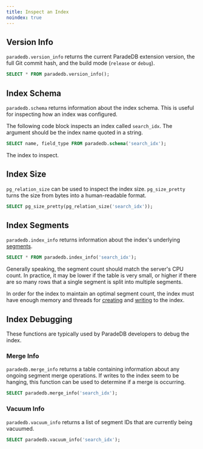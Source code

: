 ```yaml
---
title: Inspect an Index
noindex: true
---
```


## Version Info

`paradedb.version_info` returns the current ParadeDB extension version, the full
Git commit hash, and the build mode (`release` or `debug`).

```sql
SELECT * FROM paradedb.version_info();
```

## Index Schema

`paradedb.schema` returns information about the index schema. This is useful for inspecting how an index was configured.

The following code block inspects an index called `search_idx`. The argument should be the index name quoted in a string.

```sql
SELECT name, field_type FROM paradedb.schema('search_idx');
```

<ParamField body="index" required>
  The index to inspect.
</ParamField>

## Index Size

`pg_relation_size` can be used to inspect the index size. `pg_size_pretty` turns the size from bytes
into a human-readable format.

```sql
SELECT pg_size_pretty(pg_relation_size('search_idx'));
```

## Index Segments

`paradedb.index_info` returns information about the index's underlying [segments](/documentation/concepts/index#segment).

```sql
SELECT * FROM paradedb.index_info('search_idx');
```

Generally speaking, the segment count should match the server's CPU count. In practice, it may be lower if the table is very small, or higher if there are so many rows
that a single segment is split into multiple segments.

In order for the index to maintain an optimal segment count, the index must have enough memory and threads for [creating](/documentation/configuration/index_build) and [writing](/documentation/configuration/write_throughput) to the index.

## Index Debugging

These functions are typically used by ParadeDB developers to debug the index.

### Merge Info

`paradedb.merge_info` returns a table containing information about any ongoing segment merge operations.
If writes to the index seem to be hanging, this function can be used to determine if a merge is occurring.

```sql
SELECT paradedb.merge_info('search_idx');
```

### Vacuum Info

`paradedb.vacuum_info` returns a list of segment IDs that are currently being vacuumed.

```sql
SELECT paradedb.vacuum_info('search_idx');
```
